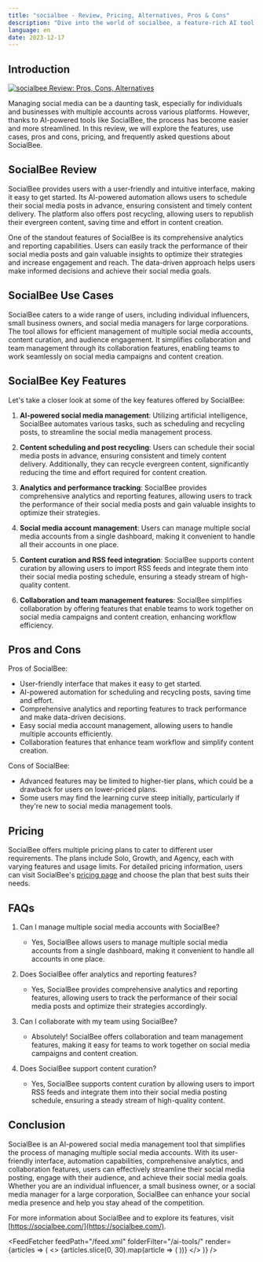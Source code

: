 ```yaml
---
title: "socialbee - Review, Pricing, Alternatives, Pros & Cons"
description: "Dive into the world of socialbee, a feature-rich AI tool. Learn about its features, pricing, and how it's making an impact. Don't miss out!"
language: en
date: 2023-12-17
---
```

        
## Introduction


<BlogHeader />


[![socialbee Review: Pros, Cons, Alternatives](/ai-tools/socialbee.png)](https://socialbee.com/)



Managing social media can be a daunting task, especially for individuals and businesses with multiple accounts across various platforms. However, thanks to AI-powered tools like SocialBee, the process has become easier and more streamlined. In this review, we will explore the features, use cases, pros and cons, pricing, and frequently asked questions about SocialBee.

## SocialBee Review

SocialBee provides users with a user-friendly and intuitive interface, making it easy to get started. Its AI-powered automation allows users to schedule their social media posts in advance, ensuring consistent and timely content delivery. The platform also offers post recycling, allowing users to republish their evergreen content, saving time and effort in content creation.

One of the standout features of SocialBee is its comprehensive analytics and reporting capabilities. Users can easily track the performance of their social media posts and gain valuable insights to optimize their strategies and increase engagement and reach. The data-driven approach helps users make informed decisions and achieve their social media goals.

## SocialBee Use Cases

SocialBee caters to a wide range of users, including individual influencers, small business owners, and social media managers for large corporations. The tool allows for efficient management of multiple social media accounts, content curation, and audience engagement. It simplifies collaboration and team management through its collaboration features, enabling teams to work seamlessly on social media campaigns and content creation.

## SocialBee Key Features

Let's take a closer look at some of the key features offered by SocialBee:

1. **AI-powered social media management**: Utilizing artificial intelligence, SocialBee automates various tasks, such as scheduling and recycling posts, to streamline the social media management process.

2. **Content scheduling and post recycling**: Users can schedule their social media posts in advance, ensuring consistent and timely content delivery. Additionally, they can recycle evergreen content, significantly reducing the time and effort required for content creation.

3. **Analytics and performance tracking**: SocialBee provides comprehensive analytics and reporting features, allowing users to track the performance of their social media posts and gain valuable insights to optimize their strategies.

4. **Social media account management**: Users can manage multiple social media accounts from a single dashboard, making it convenient to handle all their accounts in one place.

5. **Content curation and RSS feed integration**: SocialBee supports content curation by allowing users to import RSS feeds and integrate them into their social media posting schedule, ensuring a steady stream of high-quality content.

6. **Collaboration and team management features**: SocialBee simplifies collaboration by offering features that enable teams to work together on social media campaigns and content creation, enhancing workflow efficiency.

## Pros and Cons

Pros of SocialBee:

- User-friendly interface that makes it easy to get started.
- AI-powered automation for scheduling and recycling posts, saving time and effort.
- Comprehensive analytics and reporting features to track performance and make data-driven decisions.
- Easy social media account management, allowing users to handle multiple accounts efficiently.
- Collaboration features that enhance team workflow and simplify content creation.

Cons of SocialBee:

- Advanced features may be limited to higher-tier plans, which could be a drawback for users on lower-priced plans.
- Some users may find the learning curve steep initially, particularly if they're new to social media management tools.

## Pricing

SocialBee offers multiple pricing plans to cater to different user requirements. The plans include Solo, Growth, and Agency, each with varying features and usage limits. For detailed pricing information, users can visit SocialBee's [pricing page](https://socialbee.com/pricing) and choose the plan that best suits their needs.

## FAQs

1. Can I manage multiple social media accounts with SocialBee?
   - Yes, SocialBee allows users to manage multiple social media accounts from a single dashboard, making it convenient to handle all accounts in one place.

2. Does SocialBee offer analytics and reporting features?
   - Yes, SocialBee provides comprehensive analytics and reporting features, allowing users to track the performance of their social media posts and optimize their strategies accordingly.

3. Can I collaborate with my team using SocialBee?
   - Absolutely! SocialBee offers collaboration and team management features, making it easy for teams to work together on social media campaigns and content creation.

4. Does SocialBee support content curation?
   - Yes, SocialBee supports content curation by allowing users to import RSS feeds and integrate them into their social media posting schedule, ensuring a steady stream of high-quality content.

## Conclusion

SocialBee is an AI-powered social media management tool that simplifies the process of managing multiple social media accounts. With its user-friendly interface, automation capabilities, comprehensive analytics, and collaboration features, users can effectively streamline their social media posting, engage with their audience, and achieve their social media goals. Whether you are an individual influencer, a small business owner, or a social media manager for a large corporation, SocialBee can enhance your social media presence and help you stay ahead of the competition.

For more information about SocialBee and to explore its features, visit [https://socialbee.com/](https://socialbee.com/).


<AdComponent />


<FeedFetcher feedPath="/feed.xml" folderFilter="/ai-tools/" render={articles => (
    <>
        <Cards>
            {articles.slice(0, 30).map(article => (
                <Card key={article.link} title={article.title} href={article.link} />
            ))}
        </Cards>
    </>
)} />


